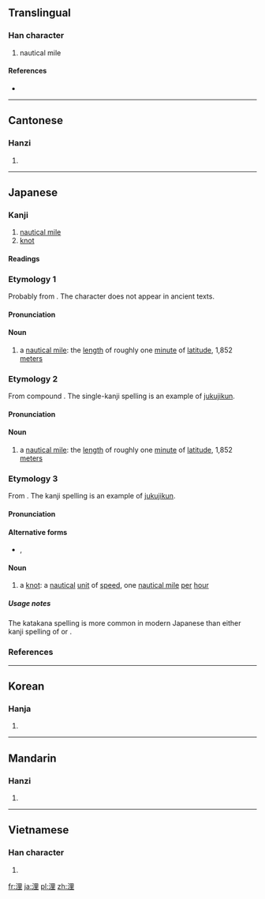 ==Translingual==

===Han character===
{{Han char|rn=85|rad=水|as=07|sn=10|four=36114|canj=EWG}}

# nautical mile

====References====
* {{Han ref|kx=0624.210|dkj=17485|dj=1022.050|hdz=31623.010|uh=6D6C|ud=28012|bh=AF40|bd=44864}}

----

==Cantonese==

===Hanzi===
{{yue-hanzi|jyut=|y=lei5}}

# {{defn|lang=yue|sort=水07}}

----

==Japanese==

===Kanji===
{{ja-kanji|grade=n|rs=水07}}

# [[nautical mile]] {{qualifier|unit of distance}}
# [[knot]] {{qualifier|unit of speed}}

====Readings====
{{ja-readings
|goon=[[り]] (ri)
|kanon=[[り]] (ri)
|kun=[[かいり]] (kairi), [[ノット]] (notto)
}}

===Etymology 1===
{{ja-kanjitab|yomi=o|り}}
Probably from {{etyl|ltc|ja|sort=り}} {{m|zh|浬}}.  The {{m|zh|浬}} character does not appear in ancient texts.

====Pronunciation====
{{ja-pron|yomi=goon|り}}

====Noun====
{{ja-noun|り}}

# a [[nautical mile]]: the [[length]] of roughly one [[minute]] of [[latitude]], 1,852 [[meter]]s

===Etymology 2===
{{ja-kanjitab|yomi=irr|かいり}}
From {{etyl|ltc|ja|sort=かいり}} compound {{m|zh|海里|tr=xoj<sup>X</sup> li<sup>X</sup>|lit=sea, ocean + unit of distance}}.  The single-kanji spelling {{lang|ja|浬}} is an example of [[熟字訓#Japanese|jukujikun]].

====Pronunciation====
{{ja-pron|yomi=irr|かいり|acc=1|acc_ref=DJR}}

====Noun====
{{ja-noun|かいり}}

# a [[nautical mile]]: the [[length]] of roughly one [[minute]] of [[latitude]], 1,852 [[meter]]s

===Etymology 3===
{{ja-kanjitab|yomi=irr|のっと}}
From {{etyl|en|ja|sort=のっと}} {{m|en|knot|pos=unit of speed}}.  The kanji spelling {{lang|ja|浬}} is an example of [[熟字訓#Japanese|jukujikun]].

====Pronunciation====
{{ja-pron|yomi=irr|ノット|acc=1|acc_ref=DJR}}

====Alternative forms====
* {{l|ja|節}}, {{l|ja|ノット}}

====Noun====
{{ja-noun|ノット}}

# a [[knot]]: a [[nautical]] [[unit]] of [[speed]], one [[nautical mile]] [[per]] [[hour]]

=====Usage notes=====
The katakana spelling {{l|ja|ノット}} is more common in modern Japanese than either kanji spelling of {{lang|ja|浬}} or {{l|ja|節}}.

===References===
<references/>

----

==Korean==

===Hanja===
{{ko-hanja|hangeul=[[리]]>[[이]]|eumhun=|rv=ri>i|mr=ri>i|y=li>i}}

# {{defn|lang=ko|sort=水07}}

----

==Mandarin==

===Hanzi===
{{cmn-hanzi|pin=[[lǐ]] ([[li3]])|wg=li<sup>3</sup>}}

# {{defn|lang=cmn|sort=水07}}

----

==Vietnamese==

===Han character===
{{vi-hantu|[[lí]], [[rí]]|rs=水07}}

# {{defn|lang=vi|sort=水07}}

[[fr:浬]]
[[ja:浬]]
[[pl:浬]]
[[zh:浬]]